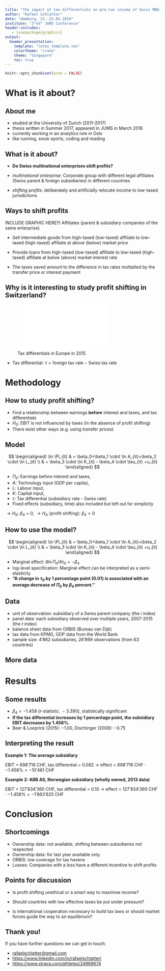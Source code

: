 ```yaml
---
title: "The impact of tax differentials on pre-tax income of Swiss MNEs"
author: "Rafael Schlatter"
date: "Hamburg, 22.-23.03.2019"
institute: "2^nd^ JUMS Conference"
header-includes:
   - \usepackage{graphicx}
output:
  beamer_presentation:
    template: "latex_template.tex"
    colortheme: "crane"
    theme: "Singapore"
    toc: true
---
```


```r
knitr::opts_chunk$set(echo = FALSE)
```

# What is it about?
## About me

\begin{center}
  \includegraphics[width=0.5\textwidth]{pic/me.png}
\end{center}

- studied at the University of Zurich (2011-2017)
- thesis written in Summer 2017, appeared in JUMS in March 2018
- currently working in an analytics role in Oslo
- like running, snow sports, coding and reading 

## What is it about?

- **Do Swiss multinational enterprises shift profits?**

- *multinational enterprise*: Corporate group with different legal affiliates (Swiss parent & foreign subsidiaries) in different countries

- *shifting profits*: deliberately and artificially relocate income to low-taxed jurisdictions

## Ways to shift profits
INCLUDE GRAPHIC HERE!!!
Affiliates (parent & subsidiary companies of the same enterprise)  

- Sell intermediate goods from high-taxed (low-taxed) affiliate to low-taxed (high-taxed) affiliate at above (below) market price

- Provide loans from high-taxed (low-taxed) affiliate to low-taxed (high-taxed) affiliate at below (above) market interest rate

- The taxes saved amount to the difference in tax rates multiplied by the transfer price or interest payment


## Why is it interesting to study profit shifting in Switzerland?
![Tax differentials in Europe in 2015](pic/europe_maps.pdf)

- Tax differential: $\tau = \textrm{foreign tax rate} - \textrm{Swiss tax rate}$

# Methodology
## How to study profit shifting?

- Find a relationship between earnings **before** interest and taxes, and tax differentials
- $H_{0}:$ EBIT is not influenced by taxes (in the absence of profit shifting)
- There exist other ways (e.g. using transfer prices)

## Model
$$
\begin{aligned}
  \ln \Pi_{it} & = \beta_0+\beta_1 \cdot \ln A_{it}+\beta_2 \cdot \ln L_{it} \\
  & + \beta_3 \cdot \ln K_{it} - \beta_4 \cdot \tau_{it} +u_{it} 
\end{aligned}
$$

- $\Pi_{it}$: Earnings before interest and taxes,
- $A$: Technology input (GDP per capita),
- $L$: Labour input,
- $K$: Capital input,
- $\tau$: Tax differential (subsidiary rate - Swiss rate)
- Fixed effects (subsidiary, time) also included but left out for simplicity

$\rightarrow H_{0}$: $\beta_{4}$ = 0, $\rightarrow H_{A}$ (profit shifting): $\beta_{4} < 0$


## How to use the model?
$$
\begin{aligned}
  \ln \Pi_{it} & = \beta_0+\beta_1 \cdot \ln A_{it}+\beta_2 \cdot \ln L_{it} \\
  & + \beta_3 \cdot \ln K_{it} - \beta_4 \cdot \tau_{it} +u_{it} 
\end{aligned}
$$

- Marginal effect: $\partial \ln \Pi_{it} / \partial \tau_{it} = - \beta_{4}$
- log-level specification: Marginal effect can be interpreted as a semi-elasticity
- **"A change in $\tau_{it}$ by 1 percentage point (0.01) is associated with an average decrease of $\Pi_{it}$ by $\beta_{4}$ percent."**

## Data
- unit of observation: subsidiary of a Swiss parent company (the $i$ index)
- panel data: each subsidiary observed over multiple years, 2007-2015 (the $t$ index)
- balance sheet data from ORBIS (Bureau van Dijk)
- tax data from KPMG, GDP data from the World Bank
- sample size: 4'862 subsidiaries, 26'869 observations (from 63 countries)

## More data
\begin{center}
  \includegraphics[width=1\textwidth]{pic/world_map.pdf}
\end{center}

# Results
## Some results
- $\beta_{4} = - 1.458 \textrm{ (} t\textrm{-statistic: }-3.390)$, statistically significant
- **If the tax differential increases by 1 percentage point, the subsidiary EBIT decreases by 1.458\%.**
- Beer & Loeprick (2015): $-1.00$, Dischinger (2008): $-0.75$

## Interpreting the result
**Example 1: The average subsidiary**

EBIT = $698'716$ CHF, tax differential = $0.082$ $\rightarrow$ effect = $698'716 \textrm{ CHF} \cdot -1.458\% = -10'481$ CHF


**Example 2: ABB AS, Norwegian subsidiary (wholly owned, 2013 data)**

EBIT = $127'834'360$ CHF, tax differential = $0.10$ $\rightarrow$ effect = $127'834'360 \textrm{ CHF} \cdot -1.458\% = -1'863'825$ CHF


# Conclusion
## Shortcomings
- Ownership data: not available, shifting between subsidiaries not respected
- Ownership data: for last year available only
- ORBIS: low coverage for tax havens
- Losses: Companies with a loss have a different incentive to shift profits

## Points for discussion
- Is profit shifting unethical or a smart way to maximise income?

- Should countries with low effective taxes be put under pressure?

- Is international cooperation necessary to build tax laws or should market forces guide the way to an equilibrium? 

## Thank you!

If you have further questions we can get in touch:

- <rafaelschlatter@gmail.com>
- <https://www.linkedin.com/in/rafaelschlatter/>
- <https://www.strava.com/athletes/24969674>
